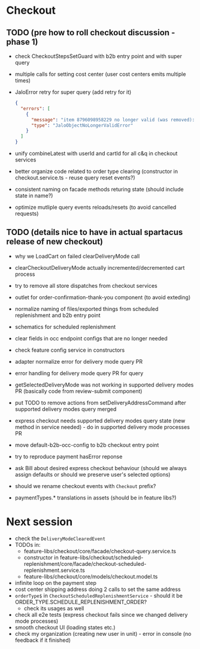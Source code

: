 # Checkout

## TODO (pre how to roll checkout discussion - phase 1)

- check CheckoutStepsSetGuard with b2b entry point and with super query
- multiple calls for setting cost center (user cost centers emits multiple times)
- JaloError retry for super query (add retry for it)

  ```json
  {
    "errors": [
      {
        "message": "item 8796098958229 no longer valid (was removed): object no longer valid",
        "type": "JaloObjectNoLongerValidError"
      }
    ]
  }
  ```

- unify combineLatest with userId and cartId for all c&q in checkout services
- better organize code related to order type clearing (constructor in checkout.service.ts - reuse query reset events?)
- consistent naming on facade methods returing state (should include state in name?)
- optimize mutliple query events reloads/resets (to avoid cancelled requests)

## TODO (details nice to have in actual spartacus release of new checkout)

- why we LoadCart on failed clearDeliveryMode call
- clearCheckoutDeliveryMode actually incremented/decremented cart process

- try to remove all store dispatches from checkout services
- outlet for order-confirmation-thank-you component (to avoid exteding)
- normalize naming of files/exported things from scheduled replenishment and b2b entry point
- schematics for scheduled replenishment
- clear fields in occ endpoint configs that are no longer needed
- check feature config service in constructors
- adapter normalize error for delivery mode query PR
- error handling for delivery mode query PR for query
- getSelectedDeliveryMode was not working in supported delivery modes PR (basically code from review-submit component)
- put TODO to remove actions from setDeliveryAddressCommand after supported delivery modes query merged
- express checkout needs supported delivery modes query state (new method in service needed) - do in supported delivery mode processes PR
- move default-b2b-occ-config to b2b checkout entry point
- try to reproduce payment hasError reponse
- ask Bill about desired express checkout behaviour (should we always assign defaults or should we preserve user's selected options)
- should we rename checkout events with `Checkout` prefix?
- paymentTypes.\* translations in assets (should be in feature libs?)

# Next session

- check the `DeliveryModeClearedEvent`
- TODOs in:
  - feature-libs/checkout/core/facade/checkout-query.service.ts
  - constructor in feature-libs/checkout/scheduled-replenishment/core/facade/checkout-scheduled-replenishment.service.ts
  - feature-libs/checkout/core/models/checkout.model.ts
- infinite loop on the payment step
- cost center shipping address doing 2 calls to set the same address
- `orderType$` in `CheckoutScheduledReplenishmentService` - should it be ORDER_TYPE.SCHEDULE_REPLENISHMENT_ORDER?
  - check its usages as well
- check all e2e tests (express checkout fails since we changed delivery mode processes)
- smooth checkout UI (loading states etc.)
- check my organization (creating new user in unit) - error in console (no feedback if it finished)
